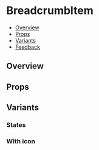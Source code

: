 
<Meta of={BreadcrumbItemStories} />

# BreadcrumbItem

- [Overview](#overview)
- [Props](#props)
- [Variants](#variants)
- [Feedback](#feedback)

## Overview

<Canvas of={BreadcrumbItemStories.Overview} />

## Props

<PropsTable />

## Variants

### States

<Canvas of={BreadcrumbItemStories.States} />

### With icon

<Canvas of={BreadcrumbItemStories.WithIcon} />
